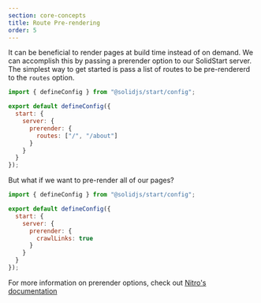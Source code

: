 ```yaml
---
section: core-concepts
title: Route Pre-rendering
order: 5
---
```


It can be beneficial to render pages at build time instead of on demand. We can accomplish this by passing
a prerender option to our SolidStart server. The simplest way to get started is pass a list of routes to be
pre-rendererd to the `routes` option.

```js
import { defineConfig } from "@solidjs/start/config";

export default defineConfig({
  start: {
    server: {
      prerender: {
        routes: ["/", "/about"]
      }
    }
  }
});
```

But what if we want to pre-render all of our pages?

```js
import { defineConfig } from "@solidjs/start/config";

export default defineConfig({
  start: {
    server: {
      prerender: {
        crawlLinks: true
      }
    }
  }
});
```

For more information on prerender options, check out [Nitro's documentation](https://nitro.unjs.io/config#prerender)
